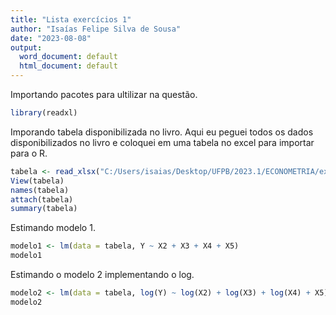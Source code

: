```yaml
---
title: "Lista exercícios 1"
author: "Isaías Felipe Silva de Sousa"
date: "2023-08-08"
output:
  word_document: default
  html_document: default
---
```


Importando pacotes para ultilizar na questão.

```r
library(readxl)
```

Imporando tabela disponibilizada no livro. Aqui eu peguei todos os dados disponibilizados no livro e coloquei em uma tabela no excel para importar para o R.

```r
tabela <- read_xlsx("C:/Users/isaias/Desktop/UFPB/2023.1/ECONOMETRIA/exercicio_1/rosas.xlsx")
View(tabela)
names(tabela)
attach(tabela)
summary(tabela)
```

Estimando modelo 1.

```r
modelo1 <- lm(data = tabela, Y ~ X2 + X3 + X4 + X5)
modelo1

```

Estimando o modelo 2 implementando o log.

```r
modelo2 <- lm(data = tabela, log(Y) ~ log(X2) + log(X3) + log(X4) + X5)
modelo2

```
